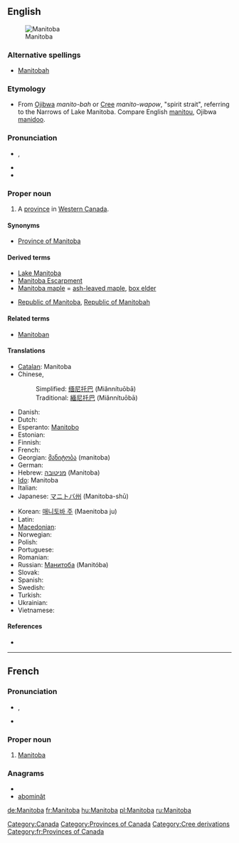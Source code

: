 {{wikipedia}}
==English==
[[Image:MB-Canada-province.png|thumb|Manitoba]]

===Alternative spellings===
* {{qualifier|historical|rare}} [[Manitobah]]

===Etymology===
* From [[Ojibwa]] ''manito-bah'' or [[Cree]]  ''manito-wapow'', "spirit strait", referring to the Narrows of Lake Manitoba.  Compare English [[manitou]], Ojibwa [[manidoo]].

===Pronunciation===
* {{a|UK}} {{IPA|/ˈmæn.ɪ.təʊ.bə/}}, {{SAMPA|/"m{n.I.t@U.b@/}}
* {{hyphenation|Mani|toba}}
* {{audio|en-ca-Manitoba.ogg|Audio (CA)}}

===Proper noun===
{{en-proper-noun}}

# A [[province]] in [[Western Canada]].

====Synonyms====
* [[Province of Manitoba]]

====Derived terms====
* [[Lake Manitoba]]
* [[Manitoba Escarpment]]
* [[Manitoba maple]] = [[ash-leaved maple]], [[box elder]]
* {{qualifier|historical}} [[Republic of Manitoba]], [[Republic of Manitobah]]

====Related terms====
* [[Manitoban]]

====Translations====
{{trans-top|Province in western Canada}}
* [[Catalan]]: Manitoba
* Chinese, 
*: Simplified: [[缅尼托巴]] (Miǎnnítuōbā)
*: Traditional: [[緬尼托巴]] (Miǎnnítuōbā)
* Danish: {{t-|da|Manitoba}}
* Dutch: {{t-|nl|Manitoba|n}}
* Esperanto: [[Manitobo]]
* Estonian: {{t-|et|Manitoba}}
* Finnish: {{t-|fi|Manitoba}}
* French: {{t+|fr|Manitoba|m}}
* Georgian: [[მანიტობა]] (manitoba)
* German: {{t+|de|Manitoba}}
* Hebrew: [[מניטובה]] (Manitoba)
* [[Ido]]: Manitoba
* Italian: {{t-|it|Manitoba}}
* Japanese: [[マニトバ州]] (Manitoba-shū)
{{trans-mid}}
* Korean: [[매니토바 주]] (Maenitoba ju)
* Latin: {{t-|la|Manitoba}}
* [[Macedonian]]: {{t|mk|Манитоба|f|tr=Manitóba}}
* Norwegian: {{t-|no|Manitoba}}
* Polish: {{t+|pl|Manitoba}}
* Portuguese: {{t-|pt|Manitoba}}
* Romanian: {{t-|ro|Manitoba}}
* Russian: [[Манитоба]] (Manitóba) {{f}}
* Slovak: {{t-|sk|Manitoba}}
* Spanish: {{t-|es|Manitoba}}
* Swedish: {{t-|sv|Manitoba}}
* Turkish: {{t-|tr|Manitoba}}
* Ukrainian: {{t-|uk|Манітоба|f|tr=Manitóba|xs=Ukrainian}}
* Vietnamese: {{t-|vi|Manitoba|xs=Vietnamese}}
{{trans-bottom}}

====References====
* {{R:Canadian Oxford 2004}}

[[Category:Canada]]
[[Category:Provinces of Canada]]

----

==French==

===Pronunciation===
* {{IPA|/ma.ni.to.ba/|lang=fr}}, {{X-SAMPA|/ma.ni.to.ba/|lang=fr}}
* {{rhymes|a|lang=fr}}

===Proper noun===
{{infl|fr|proper noun|g=m}}

# [[#English|Manitoba]]

===Anagrams===
* {{alphagram|aabimnot}}
* [[abominât#French|abominât]]

[[Category:Cree derivations]]
[[Category:fr:Provinces of Canada]]

[[de:Manitoba]]
[[fr:Manitoba]]
[[hu:Manitoba]]
[[pl:Manitoba]]
[[ru:Manitoba]]